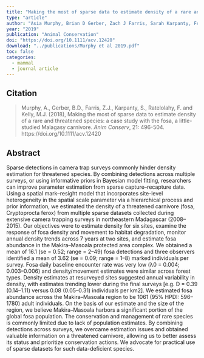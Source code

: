 ```yaml
---
title: "Making the most of sparse data to estimate density of a rare and threatened species: a case study with the fosa, a little‐studied Malagasy carnivore"
type: "article"
author: "Asia Murphy, Brian D Gerber, Zach J Farris, Sarah Karpanty, Felix Ratelolahy, Marcella J Kelly"
year: "2019"
publication: "Animal Conservation"
doi: "https://doi.org/10.1111/acv.12420"
download: "../publications/Murphy et al 2019.pdf"
toc: false
categories:
  - mammal
  - journal article
---
```


## Citation 

> Murphy, A., Gerber, B.D., Farris, Z.J., Karpanty, S., Ratelolahy, F. and Kelly, M.J. (2018), Making the most of sparse data to estimate density of a rare and threatened species: a case study with the fosa, a little-studied Malagasy carnivore. *Anim Conserv*, 21: 496-504. https://doi.org/10.1111/acv.12420

## Abstract

Sparse detections in camera trap surveys commonly hinder density estimation for threatened species. By combining detections across multiple surveys, or using informative priors in Bayesian model fitting, researchers can improve parameter estimation from sparse capture–recapture data. Using a spatial mark–resight model that incorporates site-level heterogeneity in the spatial scale parameter via a hierarchical process and prior information, we estimated the density of a threatened carnivore (fosa, Cryptoprocta ferox) from multiple sparse datasets collected during extensive camera trapping surveys in northeastern Madagascar (2008–2015). Our objectives were to estimate density for six sites, examine the response of fosa density and movement to habitat degradation, monitor annual density trends across 7 years at two sites, and estimate fosa abundance in the Makira–Masoala protected area complex. We obtained a mean of 16.1 (se = 0.52; range = 2–49) fosa detections and three observers identified a mean of 3.62 (se = 0.09; range = 1–8) marked individuals per survey. Fosa daily baseline encounter rate was very low (λ0 = 0.004; 0.003–0.006) and density/movement estimates were similar across forest types. Density estimates at resurveyed sites suggested annual variability in density, with estimates trending lower during the final surveys [e.g. D = 0.39 (0.14–1.11) versus 0.08 (0.05–0.31) individuals per km2]. We estimated fosa abundance across the Makira–Masoala region to be 1061 (95% HPDI: 596–1780) adult individuals. On the basis of our estimate and the size of the region, we believe Makira–Masoala harbors a significant portion of the global fosa population. The conservation and management of rare species is commonly limited due to lack of population estimates. By combining detections across surveys, we overcame estimation issues and obtained valuable information on a threatened carnivore, allowing us to better assess its status and prioritize conservation actions. We advocate for practical use of sparse datasets for such data-deficient species.